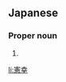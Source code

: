 ==Japanese==
{{ja-kanjitab|のり|ゆき}}

===Proper noun===
{{ja-pos|proper|のりゆき}}

# {{given name|male|lang=ja|sort=のりゆき}}

[[li:憲幸]]